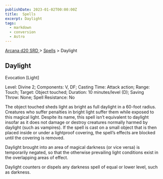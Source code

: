 ```yaml
---
publishDate: 2023-01-02T00:00:00Z
title:  Spells
excerpt: Daylight
tags:
  - markdown
  - conversion
  - Astro
---
```


[ Arcana d20 SRD ](/#arcanaD20) > [ Spells](arcana-d20-srd-spells-index) > Daylight

##  Daylight

Evocation [Light]

Level: Divine 2; Components: V, DF; Casting Time: Attack action; Range: Touch;
Target: Object touched; Duration: 10 minutes/level (D); Saving Throw: None;
Spell Resistance: No

The object touched sheds light as bright as full daylight in a 60-foot radius.
Creatures who suffer penalties in bright light suffer them while exposed to
this magical light. Despite its name, this spell isn’t equivalent to daylight
insofar as it does not damage or destroy creatures normally harmed by daylight
(such as vampires). If the spell is cast on a small object that is then placed
inside or under a lightproof covering, the spell’s effects are blocked until
the covering is removed.

Daylight brought into an area of magical darkness (or vice versa) is
temporarily negated, so that the otherwise prevailing light conditions exist
in the overlapping areas of effect.

Daylight counters or dispels any darkness spell of equal or lower level, such
as darkness.

